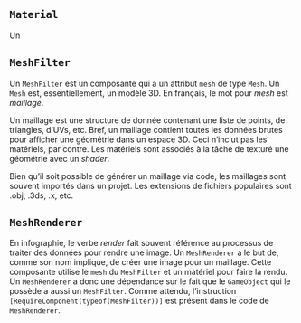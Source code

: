## `Material`
Un

## `MeshFilter`
Un `MeshFilter` est un composante qui a un attribut `mesh` de type `Mesh`. Un `Mesh` est, essentiellement, un modèle 3D. En français, le mot pour _mesh_ est _maillage_.

Un maillage est une structure de donnée contenant une liste de points, de triangles, d'UVs, etc. Bref, un maillage contient toutes les données brutes pour afficher une géométrie dans un espace 3D. Ceci n'inclut pas les matériels, par contre. Les matériels sont associés à la tâche de texturé une géométrie avec un _shader_.

Bien qu'il soit possible de générer un maillage via code, les maillages sont souvent importés dans un projet. Les extensions de fichiers populaires sont .obj, .3ds, .x, etc.

## `MeshRenderer`
En infographie, le verbe _render_ fait souvent référence au processus de traiter des données pour rendre une image. Un `MeshRenderer` a le but de, comme son nom implique, de créer une image pour un maillage. Cette composante utilise le `mesh` du `MeshFilter` et un matériel pour faire la rendu. Un `MeshRenderer` a donc une dépendance sur le fait que le `GameObject` qui le possède a aussi un `MeshFilter`. Comme attendu, l'instruction `[RequireComponent(typeof(MeshFilter))]` est présent dans le code de `MeshRenderer`.


